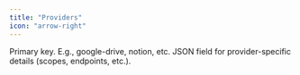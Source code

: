 ```yaml
---
title: "Providers"
icon: "arrow-right"
---
```

<ParamField path="provider_id" type="uuid">
  Primary key.
</ParamField>

<ParamField path="identifier & name" type="text">
  E.g., google-drive, notion, etc.
</ParamField>

<ParamField path="metadata" type="jsonb">
  JSON field for provider-specific details (scopes, endpoints, etc.).
</ParamField>